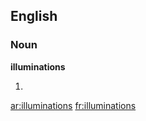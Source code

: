 ==English==

===Noun===
'''illuminations'''

# {{plural of|[[illumination]]}}

[[ar:illuminations]]
[[fr:illuminations]]